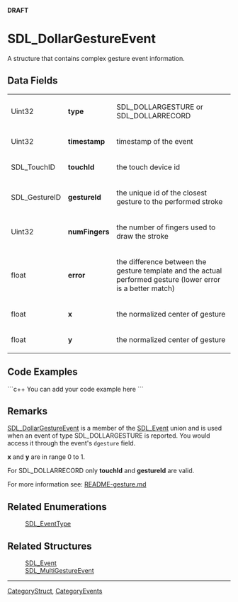 <!-- pragma section-numbers off -->
<!-- pragma camelcase off -->
'''DRAFT'''

= SDL_DollarGestureEvent =
A structure that contains complex gesture event information.


== Data Fields ==
{|
|Uint32
|'''type'''
|SDL_DOLLARGESTURE or SDL_DOLLARRECORD
|-
|Uint32
|'''timestamp'''
|timestamp of the event
|-
|SDL_TouchID
|'''touchId'''
|the touch device id
|-
|SDL_GestureID
|'''gestureId'''
|the unique id of the closest gesture to the performed stroke
|-
|Uint32
|'''numFingers'''
|the number of fingers used to draw the stroke
|-
|float
|'''error'''
|the difference between the gesture template and the actual performed gesture (lower error is a better match)
|-
|float
|'''x'''
|the normalized center of gesture
|-
|float
|'''y'''
|the normalized center of gesture
|}

<!-- <span style="color: green;">Worth changing touchId and gestureId to touchID and gestureID for consistency?</span> -->

== Code Examples ==
```c++
You can add your code example here
```

== Remarks ==
[[SDL_DollarGestureEvent]] is a member of the [[SDL_Event]] union and is used when an event of type SDL_DOLLARGESTURE is reported.  You would access it through the event's <code>dgesture</code> field.

'''x''' and '''y''' are in range 0 to 1.

For SDL_DOLLARRECORD only '''touchId''' and '''gestureId''' are valid.

For more information see: [http://hg.libsdl.org/SDL/file/default/docs/README-gesture.md README-gesture.md]

== Related Enumerations ==
:[[SDL_EventType]]

== Related Structures ==
:[[SDL_Event]]
:[[SDL_MultiGestureEvent]]

----
[[CategoryStruct]], [[CategoryEvents]]
